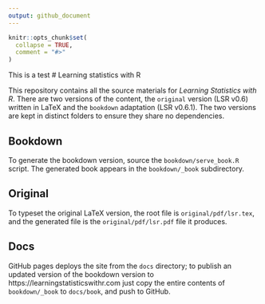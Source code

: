 ```yaml
---
output: github_document
---
```


<!-- README.md is generated from README.Rmd. Please edit that file -->

```r
knitr::opts_chunk$set(
  collapse = TRUE,
  comment = "#>"
)
```

This is a test
# Learning statistics with R

This repository contains all the source materials for *Learning Statistics with R*. There are two versions of the content, the `original` version (LSR v0.6) written in LaTeX and the `bookdown` adaptation (LSR v0.6.1). The two versions are kept in distinct folders to ensure they share no dependencies.

## Bookdown

To generate the bookdown version, source the `bookdown/serve_book.R` script. The generated book appears in the `bookdown/_book` subdirectory. 

## Original

To typeset the original LaTeX version, the root file is `original/pdf/lsr.tex`, and the generated file is the `original/pdf/lsr.pdf` file it produces. 

## Docs

GitHub pages deploys the site from the `docs` directory; to publish an updated version of the bookdown version to https://learningstatisticswithr.com just copy the entire contents of `bookdown/_book` to `docs/book`, and push to GitHub. 
